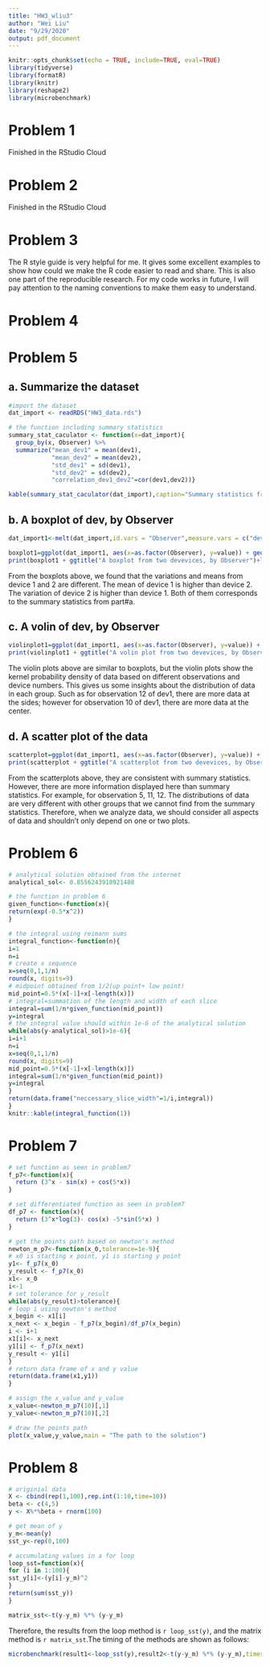```yaml
---
title: "HW3_wliu3"
author: "Wei Liu"
date: "9/29/2020"
output: pdf_document
---
```



```r
knitr::opts_chunk$set(echo = TRUE, include=TRUE, eval=TRUE)
library(tidyverse)
library(formatR)
library(knitr)
library(reshape2)
library(microbenchmark)
```


# Problem 1
Finished in the RStudio Cloud

# Problem 2
Finished in the RStudio Cloud

# Problem 3
The R style guide is very helpful for me. It gives some excellent examples to show how could we make the R code easier to read and share. This is also one part of the reproducible research. For my code works in future, I will pay attention to the naming conventions to make them easy to understand.

# Problem 4


# Problem 5

## a. Summarize the dataset

```r
#import the dataset
dat_import <- readRDS("HW3_data.rds")

# the function including summary statistics
summary_stat_caculator <- function(x=dat_import){
  group_by(x, Observer) %>% 
  summarize("mean_dev1" = mean(dev1),
            "mean_dev2" = mean(dev2),
            "std_dev1" = sd(dev1),
            "std_dev2" = sd(dev2),
            "correlation_dev1_dev2"=cor(dev1,dev2))}

kable(summary_stat_caculator(dat_import),caption="Summary statistics from 13 Observers")
```
## b. A boxplot of dev, by Observer
```r
dat_import1<-melt(dat_import,id.vars = "Observer",measure.vars = c("dev1","dev2"))

boxplot1=ggplot(dat_import1, aes(x=as.factor(Observer), y=value)) + geom_boxplot() + facet_grid(~variable)
print(boxplot1 + ggtitle("A boxplot from two devevices, by Observer")+labs(x = "observer"))
```
From the boxplots above, we found that the variations and means from device 1 and 2 are different. The mean of device 1 is higher than device 2. The variation of device 2 is higher than device 1. Both of them corresponds to the summary statistics from part#a.

## c. A volin of dev, by Observer
```r
violinplot1=ggplot(dat_import1, aes(x=as.factor(Observer), y=value)) + geom_violin() + facet_grid(~variable)
print(violinplot1 + ggtitle("A volin plot from two devevices, by Observer")+labs(x = "observer"))
```
The violin plots above are similar to boxplots, but the violin plots show the kernel probability density of data based on different observations and device numbers. This gives us some insights about the distribution of data in each group. Such as for observation 12 of dev1, there are more data at the sides; however for observation 10 of dev1, there are more data at the center.

## d. A scatter plot of the data
```r
scatterplot=ggplot(dat_import1, aes(x=as.factor(Observer), y=value)) + geom_point() + facet_grid(~variable)
print(scatterplot + ggtitle("A scatterplot from two devevices, by Observer")+labs(x = "observer"))
```
From the scatterplots above, they are consistent with summary statistics. However, there are more information displayed here than summary statistics. For example, for observation 5, 11, 12. The distributions of data are very different with other groups that we cannot find from the summary statistics. Therefore, when we analyze data, we should consider all aspects of data and shouldn't only depend on one or two plots. 

# Problem 6
```r
# analytical solution obtained from the internet
analytical_sol<- 0.8556243918921488

# the function in problem 6
given_function<-function(x){
return(exp(-0.5*x^2))
}

# the integral using reimann sums
integral_function<-function(n){
i=1
n=i
# create x sequence
x=seq(0,1,1/n)
round(x, digits=9)
# midpoint obtained from 1/2(up point+ low point)
mid_point=0.5*(x[-1]+x[-length(x)])
# integral=summation of the length and width of each slice
integral=sum(1/n*given_function(mid_point))
y=integral
# the integral value should within 1e-6 of the analytical solution
while(abs(y-analytical_sol)>1e-6){
i=i+1
n=i
x=seq(0,1,1/n)
round(x, digits=9)
mid_point=0.5*(x[-1]+x[-length(x)])
integral=sum(1/n*given_function(mid_point))
y=integral
}
return(data.frame("neccessary_slice_width"=1/i,integral))
}
knitr::kable(integral_function(1))
```

# Problem 7
```r
# set function as seen in problem7
f_p7<-function(x){
  return (3^x - sin(x) + cos(5*x))
}

# set differentiated function as seen in problem7
df_p7 <- function(x){
  return (3^x*log(3)- cos(x) -5*sin(5*x) )
}

# get the points path based on newton's method 
newton_m_p7<-function(x_0,tolerance=1e-9){
# x0 is starting x point, y1 is starting y point
y1<- f_p7(x_0)
y_result <- f_p7(x_0)
x1<- x_0
i<-1
# set tolerance for y_result
while(abs(y_result)>tolerance){
# loop i using newton's method 
x_begin <- x1[i]
x_next <- x_begin - f_p7(x_begin)/df_p7(x_begin)
i <- i+1
x1[i]<- x_next
y1[i] <- f_p7(x_next)
y_result <- y1[i]
}
# return data frame of x and y value
return(data.frame(x1,y1))
}

# assign the x_value and y_value
x_value<-newton_m_p7(10)[,1]
y_value<-newton_m_p7(10)[,2]

# draw the points path
plot(x_value,y_value,main = "The path to the solution")
```

# Problem 8
```r
# originial data
X <- cbind(rep(1,100),rep.int(1:10,time=10))
beta <- c(4,5)
y <- X%*%beta + rnorm(100)

# get mean of y 
y_m<-mean(y)
sst_y<-rep(0,100)

# accumulating values in a for loop 
loop_sst=function(x){
for (i in 1:100){
sst_y[i]<-(y[i]-y_m)^2
}
return(sum(sst_y))
}

```


```r
matrix_sst<-t(y-y_m) %*% (y-y_m)
```

Therefore, the results from the loop method is `r loop_sst(y)`, and the matrix method is `r matrix_sst`.The timing of the methods are shown as follows:

```r
microbenchmark(result1<-loop_sst(y),result2<-t(y-y_m) %*% (y-y_m),times=100,unit="ms")
```